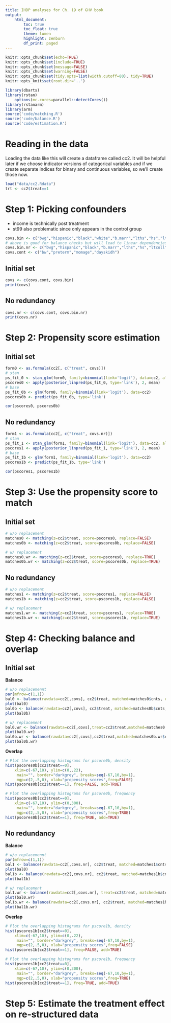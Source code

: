 ```yaml
---
title: IHDP analyses for Ch. 19 of GHV book
output:
    html_document:
        toc: true
        toc_float: true
        theme: lumen
        highlight: zenburn
        df_print: paged
---
```


```r
knitr::opts_chunk$set(echo=TRUE)
knitr::opts_chunk$set(include=TRUE)
knitr::opts_chunk$set(message=FALSE)
knitr::opts_chunk$set(warning=FALSE)
knitr::opts_chunk$set(tidy.opts=list(width.cutoff=80), tidy=TRUE)
knitr::opts_knit$set(root.dir='..')
```

```r
library(dbarts)
library(rstan)
    options(mc.cores=parallel::detectCores())
library(rstanarm)
library(arm)
source('code/matching.R')
source('code/balance.R')
source('code/estimation.R')
```


# Reading in the data
Loading the data like this will create a dataframe called cc2.  It will be helpful later if we choose indicator versions of categorical variables and if we create separate indices for binary and continuous variables, so we'll create those now.
```r
load("data/cc2.Rdata")
trt <- cc2$treat==1
```


# Step 1: Picking confounders {.tabset .tabset-fade}

- income is technically post treatment
- st99 also problematic since only appears in the control group

```r
covs.bin <- c("bwg","hispanic","black","white","b.marr","lths","hs","ltcoll","college","work.dur","prenatal","sex","first","st5","st9","st12","st25","st36","st42","st48","st53")
# above is good for balance checks but will lead to linear dependencies to avoid use this version (nr = no redundancy)
covs.bin.nr <- c("bwg","hispanic","black","b.marr","lths","hs","ltcoll","work.dur","prenatal","sex","first","st5","st9","st12","st25","st36","st42","st48","st53")
covs.cont <- c("bw","preterm","momage","dayskidh")
```

## Initial set
```r
covs <- c(covs.cont, covs.bin)
print(covs)
```

## No redundancy
```r
covs.nr <- c(covs.cont, covs.bin.nr)
print(covs.nr)
```


# Step 2: Propensity score estimation {.tabset .tabset-fade}

## Initial set
```r
form0 <- as.formula(cc2[, c("treat", covs)])
# stan
ps_fit_0 <- stan_glm(form0, family=binomial(link='logit'), data=cc2, algorithm='optimizing')
pscores0 <- apply(posterior_linpred(ps_fit_0, type='link'), 2, mean)
# base
ps_fit_0b <- glm(form0, family=binomial(link='logit'), data=cc2)
pscores0b <- predict(ps_fit_0b, type='link')

cor(pscores0, pscores0b)
```

## No redundancy
```r
form1 <- as.formula(cc2[, c("treat", covs.nr)])
# stan
ps_fit_1 <- stan_glm(form1, family=binomial(link='logit'), data=cc2, algorithm='optimizing')
pscores1 <- apply(posterior_linpred(ps_fit_1, type='link'), 2, mean)
# base
ps_fit_1b <- glm(form1, family=binomial(link='logit'), data=cc2)
pscores1b <- predict(ps_fit_1b, type='link')

cor(pscores1, pscores1b)
```


# Step 3: Use the propensity score to match {.tabset .tabset-fade}

## Initial set
```r
# w/o replacement
matches0 <- matching(z=cc2$treat, score=pscores0, replace=FALSE)
matches0b <- matching(z=cc2$treat, score=pscores0b, replace=FALSE)

# w/ replacement
matches0.wr <- matching(z=cc2$treat, score=pscores0, replace=TRUE)
matches0b.wr <- matching(z=cc2$treat, score=pscores0b, replace=TRUE)
```

## No redundancy
```r
# w/o replacement
matches1 <- matching(z=cc2$treat, score=pscores1, replace=FALSE)
matches1b <- matching(z=cc2$treat, score=pscores1b, replace=FALSE)

# w/ replacement
matches1.wr <- matching(z=cc2$treat, score=pscores1, replace=TRUE)
matches1b.wr <- matching(z=cc2$treat, score=pscores1b, replace=TRUE)
```


# Step 4: Checking balance and overlap {.tabset .tabset-fade}

## Initial set

**Balance**
```r
# w/o replacemennt
par(mfrow=c(1,1))
bal0 <- balance(rawdata=cc2[,covs], cc2$treat, matched=matches0$cnts, estimand="ATT")
plot(bal0)
bal0b <- balance(rawdata=cc2[,covs], cc2$treat, matched=matches0b$cnts, estimand="ATT")
plot(bal0b)

# w/ replacement
bal0.wr <- balance(rawdata=cc2[,covs],treat=cc2$treat,matched=matches0.wr$cnts,estimand="ATT")
plot(bal0.wr)
bal0b.wr <- balance(rawdata=cc2[,covs],cc2$treat,matched=matches0b.wr$cnts,estimand="ATT")
plot(bal0b.wr)
```

**Overlap**
```r
# Plot the overlapping histograms for pscore0b, density
hist(pscores0b[cc2$treat==0],
    xlim=c(-67,10), ylim=c(0,.22),
     main="", border="darkgrey", breaks=seq(-67,10,by=1),
     mgp=c(2,.5,0), xlab="propensity scores",freq=FALSE)
hist(pscores0b[cc2$treat==1], freq=FALSE, add=TRUE)

# Plot the overlapping histograms for pscore0b, frequency
hist(pscores0b[cc2$treat==0],
    xlim=c(-67,10), ylim=c(0,300),
     main="", border="darkgrey", breaks=seq(-67,10,by=1),
     mgp=c(2,.5,0), xlab="propensity scores",freq=TRUE)
hist(pscores0b[cc2$treat==1], freq=TRUE, add=TRUE)
```

## No redundancy

**Balance**
```r
# w/o replacemennt
par(mfrow=c(1,1))
bal1 <- balance(rawdata=cc2[,covs.nr], cc2$treat, matched=matches1$cnts, estimand="ATT")
plot(bal0)
bal1b <- balance(rawdata=cc2[,covs.nr], cc2$treat, matched=matches1b$cnts, estimand="ATT")
plot(bal1b)

# w/ replacement
bal1.wr <- balance(rawdata=cc2[,covs.nr], treat=cc2$treat, matched=matches1.wr$cnts, estimand="ATT")
plot(bal0.wr)
bal1b.wr <- balance(rawdata=cc2[,covs.nr], cc2$treat, matched=matches1b.wr$cnts, estimand="ATT")
plot(bal1b.wr)
```

**Overlap**
```r
# Plot the overlapping histograms for pscore1b, density
hist(pscores1b[cc2$treat==0],
    xlim=c(-67,10), ylim=c(0,.22),
     main="", border="darkgrey", breaks=seq(-67,10,by=1),
     mgp=c(2,.5,0), xlab="propensity scores",freq=FALSE)
hist(pscores1b[cc2$treat==1], freq=FALSE, add=TRUE)

# Plot the overlapping histograms for pscore1b, frequency
hist(pscores1b[cc2$treat==0],
    xlim=c(-67,10), ylim=c(0,300),
     main="", border="darkgrey", breaks=seq(-67,10,by=1),
     mgp=c(2,.5,0), xlab="propensity scores",freq=TRUE)
hist(pscores1b[cc2$treat==1], freq=TRUE, add=TRUE)
```


# Step 5: Estimate the treatment effect on re-structured data {.tabset .tabset-fade}
